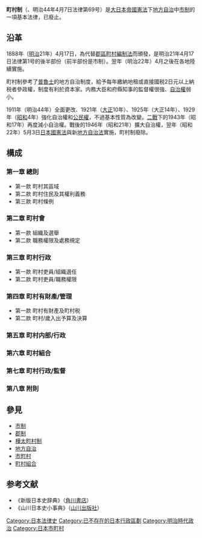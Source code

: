 {{日本法律
|題名 = 
町村制|正式名稱 = 
|編號 = 
明治44年4月7日法律第69号|通稱 = 
|效力 = 廢止
|種類 = 行政法
|內容 = 地方自治
|相關 = [[市制_(日本)|市制]]、[[府縣制|府縣制]]
|鏈接 = [http://kindai.ndl.go.jp/BIImgFrame.php?JP_NUM=40022968&VOL_NUM=00028&KOMA=17&ITYPE=0 國立國會圖書館近代秋田縣立圖書館]
}}
'''町村制'''（{{jpn|j=町村制|hg=ちょうそんせい}}、明治44年4月7日法律第69号）是[[大日本帝國憲法|大日本帝國憲法]]下[[地方自治|地方自治]]中[[市制_(日本)|市制]]的一項基本法律，已廢止。

==沿革==
1888年（[[明治|明治]]21年）4月17日，為代替[[郡區町村編制法|郡區町村編制法]]而頒發，是明治21年4月17日法律第1号的後半部份（前半部份是市制）。翌年（明治22年）4月之後在各地陸續實施。

町村制參考了[[普魯士|普魯士]]的地方自治制度，給予每年繳納地租或直接國税2日元以上納税者參政權，制度有利於資本家。内務大臣和府縣知事的監督權很強、[[自治權|自治權]]弱小。

1911年（明治44年）全面更改、1921年（[[大正|大正]]10年）、1925年（大正14年）、1929年（[[昭和|昭和]]4年）強化自治權和[[公民權|公民權]]，不過基本性質為改變。[[二戰|二戰]]下的1943年（昭和17年）再度減小自治權。戰後的1946年（昭和21年）擴大自治權，翌年（昭和22年）5月3日[[日本國憲法|日本國憲法]]與新[[地方自治法_(日本)|地方自治法]]實施，町村制廢除。

==構成==
<!--旧字を新字に改めてあります-->
===第一章 總則===
*第一款 町村其區域
*第二款 町村住民及其權利義務
*第三款 町村條例

===第二章 町村會===
*第一款 組織及選舉
*第二款 職務權限及處務規定

===第三章 町村行政===
*第一款 町村吏員/組織選任
*第二款 町村吏員/職務權限

===第四章 町村有財產/管理===
*第一款 町村有財產及町村税
*第二款 町村/歲入出予算及決算

===第五章 町村内部/行政===

===第六章 町村組合===

===第七章 町村行政/監督===

===第八章 附則===

==參見==
{{Wikisource|市制及町村制|市制及町村制}}
*[[市制_(日本)|市制]]
*[[郡制|郡制]]
*[[樺太町村制|樺太町村制]]
*[[地方自治|地方自治]]
*[[市町村|市町村]]
*[[町村組合|町村組合]]
==参考文献==
*《新版日本史辞典》（[[角川書店|角川書店]]）
*《山川日本史小事典》（[[山川出版社|山川出版社]]）

[[Category:日本法律史|Category:日本法律史]]
[[Category:已不存在的日本行政區劃|Category:已不存在的日本行政區劃]]
[[Category:明治時代政治|Category:明治時代政治]]
[[Category:日本市町村|Category:日本市町村]]
